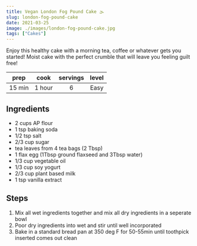 ```yaml
---
title: Vegan London Fog Pound Cake 🌫️
slug: london-fog-pound-cake
date: 2021-03-25
image: ./images/london-fog-pound-cake.jpg
tags: ["Cakes"]
---
```


<StyledParagraph>Enjoy this healthy cake with a morning tea, coffee or whatever gets you started! Moist cake with the perfect crumble that will leave you feeling guilt free!</StyledParagraph>

| prep | cook | servings | level |
| :--: | :--: | :------: | :---: |
| 15 min | 1 hour |  6  | Easy  |

## Ingredients

- <ListItem>2 cups AP flour</ListItem>
- <ListItem>1 tsp baking soda</ListItem>
- <ListItem>1/2 tsp salt</ListItem>
- <ListItem>2/3 cup sugar</ListItem>
- <ListItem>tea leaves from 4 tea bags (2 Tbsp)</ListItem>
- <ListItem>1 flax egg (1Tbsp ground flaxseed and 3Tbsp water)</ListItem>
- <ListItem>1/3 cup vegetable oil</ListItem>
- <ListItem>1/3 cup soy yogurt</ListItem>
- <ListItem>2/3 cup plant based milk</ListItem>
- <ListItem>1 tsp vanilla extract</ListItem>

## Steps

1. Mix all wet ingredients together and mix all dry ingredients in a seperate bowl
2. Poor dry ingredients into wet and stir until well incorporated
3. Bake in a standard bread pan at 350 deg F for 50-55min until toothpick inserted comes out clean 
